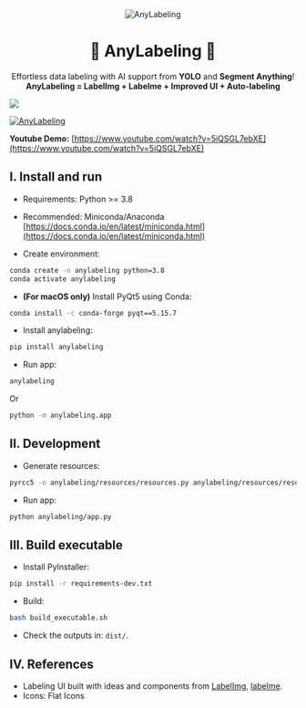 <div align="center">
  <img alt="AnyLabeling" style={{width: "128px", maxWidth: "100%", height: "auto"}} src="https://user-images.githubusercontent.com/18329471/232250539-2b15b9ee-5593-41d0-ba22-e0442f314cce.png"/>
  <h1 align="center" className="text-3xl mt-2 mb-2 font-bold">🌟 AnyLabeling 🌟</h1>
  <div align="center">Effortless data labeling with AI support from <b>YOLO</b> and <b>Segment Anything</b>!</div>
  <div align="center"><b>AnyLabeling = LabelImg + Labelme + Improved UI + Auto-labeling</b></div>
</div>

![](https://i.imgur.com/waxVImv.png)

<a href="https://www.youtube.com/watch?v=5iQSGL7ebXE">
  <img alt="AnyLabeling" src="https://user-images.githubusercontent.com/18329471/232266520-1f52cd45-0776-479e-8a3c-4fef144c6b73.png"/>
</a>

**Youtube Demo:** [https://www.youtube.com/watch?v=5iQSGL7ebXE](https://www.youtube.com/watch?v=5iQSGL7ebXE)

## I. Install and run

- Requirements: Python >= 3.8
- Recommended: Miniconda/Anaconda [https://docs.conda.io/en/latest/miniconda.html](https://docs.conda.io/en/latest/miniconda.html)

- Create environment:

```bash
conda create -n anylabeling python=3.8
conda activate anylabeling
```

- **(For macOS only)** Install PyQt5 using Conda:

```bash
conda install -c conda-forge pyqt==5.15.7
```

- Install anylabeling:

```bash
pip install anylabeling
```

- Run app:

```bash
anylabeling
```

Or

```bash
python -m anylabeling.app
```

## II. Development

- Generate resources:

```bash
pyrcc5 -o anylabeling/resources/resources.py anylabeling/resources/resources.qrc
```

- Run app:

```bash
python anylabeling/app.py
```

## III. Build executable

- Install PyInstaller:

```bash
pip install -r requirements-dev.txt
```

- Build:

```bash
bash build_executable.sh
```

- Check the outputs in: `dist/`.

## IV. References

- Labeling UI built with ideas and components from [LabelImg](https://github.com/heartexlabs/labelImg), [labelme](https://github.com/wkentaro/labelme).
- Icons: Flat Icons
